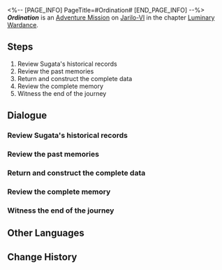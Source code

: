 <%-- [PAGE_INFO]
PageTitle=#Ordination#
[END_PAGE_INFO] --%>
{{Stub|Dialogue.}}
{{Mission Infobox
|id            = 8025142
|title         = 
|image         = <!--Mission Ordination.png-->
|type          = Adventure
|event_name    = 
|chapter       = Luminary Wardance
|requirements  = {{subst:void|<!--Unknown: {"Type":"Manual"}-->}}
|summary       = <!--official mission summary from Fate's Atlas-->
|characters    = 0089; Bounty Hunter; Dharmic Monk Virya; Dhyana; Hysteric Annihilation Gang; Samatha; Sugata; Trailblazer; Uncivil Annihilation Gang
|startLocation = [[Jarilo-VI]] - [[Primordial Memory]]
|world         = Jarilo-VI
|area          = Primordial Memory
|prev          = 
|next          = 
|rewards       = Stellar Jade*30; Traveler's Guide*2; Lost Crystal*2; Wardance Sword Badge*5; Credit*30,000
}}
'''''Ordination''''' is an [[Adventure Mission]] on [[Jarilo-VI]] in the chapter [[Luminary Wardance]].

==Steps==
# Review Sugata's historical records
# Review the past memories
# Return and construct the complete data
# Review the complete memory
# Witness the end of the journey

<!--
==Gameplay Notes==

--><!--
==Trial Character==

-->
==Dialogue==
{{Stub Dialogue}}
===Review Sugata's historical records{{subst:void|<!--802514201-->}}===
{{Mission Description|type=adventure|location=Primordial Memory|Review Sugata's historical records. Would an Intellitron infected with the Anti-Organic Equation still have "emotions" remaining within?}}
{{Dialogue Start}}
:{{tx}}
{{Dialogue End}}

===Review the past memories{{subst:void|<!--802514205-->}}===
{{Mission Description|type=adventure|location=Iteration Log|update|Review the past memories, a story known only by two people, and the daily lives of the monks on this journey.}}
{{Dialogue Start}}
:{{tx}}
{{Dialogue End}}

===Return and construct the complete data{{subst:void|<!--802514209-->}}===
{{Mission Description|type=adventure|location=Iteration Log|update|Return to the initial position and complete self-iteration in the memory}}
{{Dialogue Start}}
:{{tx}}
{{Dialogue End}}

===Review the complete memory{{subst:void|<!--802514210-->}}===
{{Mission Description|type=adventure|location=Iteration Log|update|Review the final memory, when the killer became "human."}}
{{Dialogue Start}}
:{{tx}}
{{Dialogue End}}

===Witness the end of the journey{{subst:void|<!--802514212-->}}===
{{Mission Description|type=adventure|location=Annihilation Record|update|This world is transient. As an observer, you can only move forward and witness the end of the journey.}}
{{Dialogue Start}}
:{{tx}}
{{Dialogue End}}

==Other Languages==
{{Other Languages
|en   = Ordination
|zhs  = 受戒
|zht  = 受戒
|ja   = 受戒
|ko   = 수계
|es   = Ordenación
|fr   = Ordination
|ru   = Посвящение
|th   = ออกบวช
|vi   = Thọ Giới
|de   = Weihe
|id   = Penahbisan
|pt   = Ordenação
}}

==Change History==
{{Change History|2.5}}
